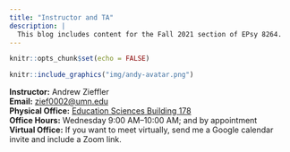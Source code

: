 ```yaml
---
title: "Instructor and TA"
description: |
  This blog includes content for the Fall 2021 section of EPsy 8264.
---
```


```r
knitr::opts_chunk$set(echo = FALSE)
```



```r
knitr::include_graphics("img/andy-avatar.png")
```


**Instructor:** Andrew Zieffler <br />
**Email:** [zief0002@umn.edu](mailto://zief0002@umn.edu) <br />
<!-- **Virtual Office:** [Zoom](https://umn.zoom.us/my/zieffler)  <br /> -->
**Physical Office:** [Education Sciences Building 178](https://www.google.com/maps/place/Education+Sciences+Building/@44.9784043,-93.2394586,15z/data=!4m2!3m1!1s0x0:0x45656dac481b9150)  <br />
**Office Hours:** Wednesday 9:00 AM&ndash;10:00 AM; and by appointment <br />
**Virtual Office:** If you want to meet virtually, send me a Google calendar invite and include a Zoom link. 





<!-- ### Teaching Assistant {-} -->

<!-- Vimal Rao ([rao00013@umn.edu](mailto://rao00013@umn.edu))  <br /> -->
<!-- **Virtual Office:** [Zoom](https://umn.zoom.us/j/93539967769?pwd=cERwWVBwR2paa25YcEdzSmdydktDQT09#success)<br /> -->
<!-- **Physical Office:** [Education Sciences Building 192](https://www.google.com/maps/place/Education+Sciences+Building/@44.9784043,-93.2394586,15z/data=!4m2!3m1!1s0x0:0x45656dac481b9150)  <br /> -->
<!-- **Office Hours:** Tuesday 5:30 PM&ndash;6:30 PM; and by appointment -->

<!-- <br /> -->